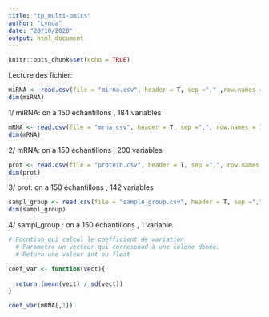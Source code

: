 ```yaml
---
title: "tp_multi-omics"
author: "Lynda"
date: "20/10/2020"
output: html_document
---
```


```r
knitr::opts_chunk$set(echo = TRUE)
```


Lecture des fichier:
```r
miRNA <- read.csv(file = "mirna.csv", header = T, sep ="," ,row.names = 1)
dim(miRNA)
```
1/ miRNA: on a  150 échantillons , 184 variables

```r
mRNA <- read.csv(file = "mrna.csv", header = T, sep =",", row.names = 1 )
dim(mRNA)

```
2/ mRNA: on a  150 échantillons , 200 variables


```r
prot <- read.csv(file = "protein.csv", header = T, sep =",", row.names = 1 )
dim(prot)

```
3/ prot: on a  150 échantillons , 142 variables

```r
sampl_group <- read.csv(file = "sample_group.csv", header = T, sep ="," ,row.names = 1)
dim(sampl_group)

```
4/ sampl_group : on a  150 échantillons , 1 variable

```r

# Focntion qui calcul le coefficient de variation
  # Parametre un vecteur qui correspond à une colone donée.
  # Return une valeur int ou float

coef_var <- function(vect){
  
  return (mean(vect) / sd(vect))
}

coef_var(mRNA[,1])
```


